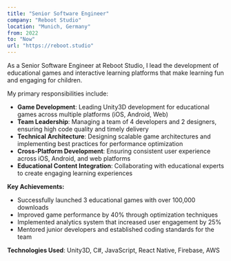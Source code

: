 ```yaml
---
title: "Senior Software Engineer"
company: "Reboot Studio"
location: "Munich, Germany"
from: 2022
to: "Now"
url: "https://reboot.studio"
---
```


As a Senior Software Engineer at Reboot Studio, I lead the development of educational games and interactive learning platforms that make learning fun and engaging for children.

My primary responsibilities include:

- **Game Development**: Leading Unity3D development for educational games across multiple platforms (iOS, Android, Web)
- **Team Leadership**: Managing a team of 4 developers and 2 designers, ensuring high code quality and timely delivery
- **Technical Architecture**: Designing scalable game architectures and implementing best practices for performance optimization
- **Cross-Platform Development**: Ensuring consistent user experience across iOS, Android, and web platforms
- **Educational Content Integration**: Collaborating with educational experts to create engaging learning experiences

**Key Achievements:**
- Successfully launched 3 educational games with over 100,000 downloads
- Improved game performance by 40% through optimization techniques
- Implemented analytics system that increased user engagement by 25%
- Mentored junior developers and established coding standards for the team

**Technologies Used**: Unity3D, C#, JavaScript, React Native, Firebase, AWS